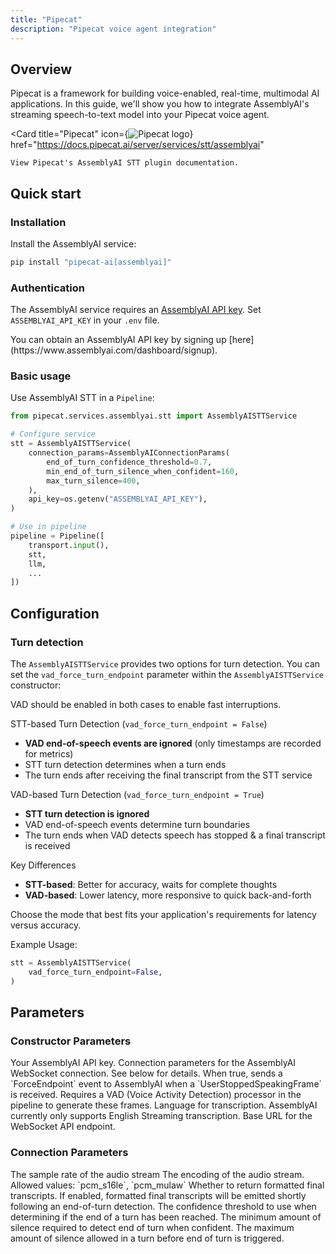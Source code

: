 ```yaml
---
title: "Pipecat"
description: "Pipecat voice agent integration"
---
```

## Overview

Pipecat is a framework for building voice-enabled, real-time, multimodal AI applications. In this guide, we'll show you how to integrate AssemblyAI's streaming speech-to-text model into your Pipecat voice agent.

<Card 
    title="Pipecat" 
    icon={<img src="https://assemblyaiassets.com/images/Pipecat.svg" alt="Pipecat logo"/>} 
    href="https://docs.pipecat.ai/server/services/stt/assemblyai"
>
    View Pipecat's AssemblyAI STT plugin documentation.
</Card>

## Quick start

### Installation

Install the AssemblyAI service:

```bash
pip install "pipecat-ai[assemblyai]"
```

### Authentication

The AssemblyAI service requires an [AssemblyAI API key](https://www.assemblyai.com/docs/api-reference/overview#authorization). Set `ASSEMBLYAI_API_KEY` in your `.env` file.

<Tip>
  You can obtain an AssemblyAI API key by signing up
  [here](https://www.assemblyai.com/dashboard/signup).
</Tip>

### Basic usage

Use AssemblyAI STT in a `Pipeline`:

```python
from pipecat.services.assemblyai.stt import AssemblyAISTTService

# Configure service
stt = AssemblyAISTTService(
    connection_params=AssemblyAIConnectionParams(
        end_of_turn_confidence_threshold=0.7,
        min_end_of_turn_silence_when_confident=160,
        max_turn_silence=400,
    ),
    api_key=os.getenv("ASSEMBLYAI_API_KEY"),
)

# Use in pipeline
pipeline = Pipeline([
    transport.input(),
    stt,
    llm,
    ...
])
```

## Configuration

### Turn detection

The `AssemblyAISTTService` provides two options for turn detection. You can set the `vad_force_turn_endpoint` parameter within the `AssemblyAISTTService` constructor:

<Note>
VAD should be enabled in both cases to enable fast interruptions.
</Note>

STT-based Turn Detection (`vad_force_turn_endpoint = False`)

- **VAD end-of-speech events are ignored** (only timestamps are recorded for metrics)
- STT turn detection determines when a turn ends
- The turn ends after receiving the final transcript from the STT service

VAD-based Turn Detection (`vad_force_turn_endpoint = True`)

- **STT turn detection is ignored**
- VAD end-of-speech events determine turn boundaries
- The turn ends when VAD detects speech has stopped & a final transcript is received

Key Differences

- **STT-based**: Better for accuracy, waits for complete thoughts
- **VAD-based**: Lower latency, more responsive to quick back-and-forth

Choose the mode that best fits your application's requirements for latency versus accuracy.

Example Usage:
```python
stt = AssemblyAISTTService(
    vad_force_turn_endpoint=False,
)
```


## Parameters

### Constructor Parameters

<ParamField path="api_key" type="str" required>
  Your AssemblyAI API key.
</ParamField>

<ParamField path="connection_params" type="AssemblyAIConnectionParams">
  Connection parameters for the AssemblyAI WebSocket connection. See below for
  details.
</ParamField>

<ParamField path="vad_force_turn_endpoint" type="bool" default="True">
  When true, sends a `ForceEndpoint` event to AssemblyAI when a
  `UserStoppedSpeakingFrame` is received. Requires a VAD (Voice Activity
  Detection) processor in the pipeline to generate these frames.
</ParamField>

<ParamField path="language" type="Language" default="Language.EN">
  Language for transcription. AssemblyAI currently only supports English
  Streaming transcription.
</ParamField>

<ParamField path="api_endpoint_base_url" type="str">
  Base URL for the WebSocket API endpoint.
</ParamField>

### Connection Parameters

<ParamField path="sample_rate" type="int" default="16000">
  The sample rate of the audio stream
</ParamField>

<ParamField path="encoding" type="str" default="pcm_s16le">
  The encoding of the audio stream. Allowed values: `pcm_s16le`, `pcm_mulaw`
</ParamField>

<ParamField path="formatted_finals" type="bool" default="True">
  Whether to return formatted final transcripts. If enabled, formatted final
  transcripts will be emitted shortly following an end-of-turn detection.
</ParamField>

<ParamField path="end_of_turn_confidence_threshold" type="float">
  The confidence threshold to use when determining if the end of a turn has been
  reached.
</ParamField>

<ParamField path="min_end_of_turn_silence_when_confident" type="int">
  The minimum amount of silence required to detect end of turn when confident.
</ParamField>

<ParamField path="max_turn_silence" type="int">
  The maximum amount of silence allowed in a turn before end of turn is
  triggered.
</ParamField>
